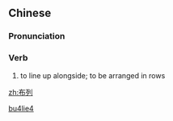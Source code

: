 ==Chinese==
{{zh-forms}}

===Pronunciation===
{{zh-pron
|m=bùliè
|cat=v
}}

===Verb===
{{zh-verb}}

# {{lb|zh|literary}} to line up alongside; to be arranged in rows

[[Category:Mandarin literary terms|bu4lie4]]

[[zh:布列]]